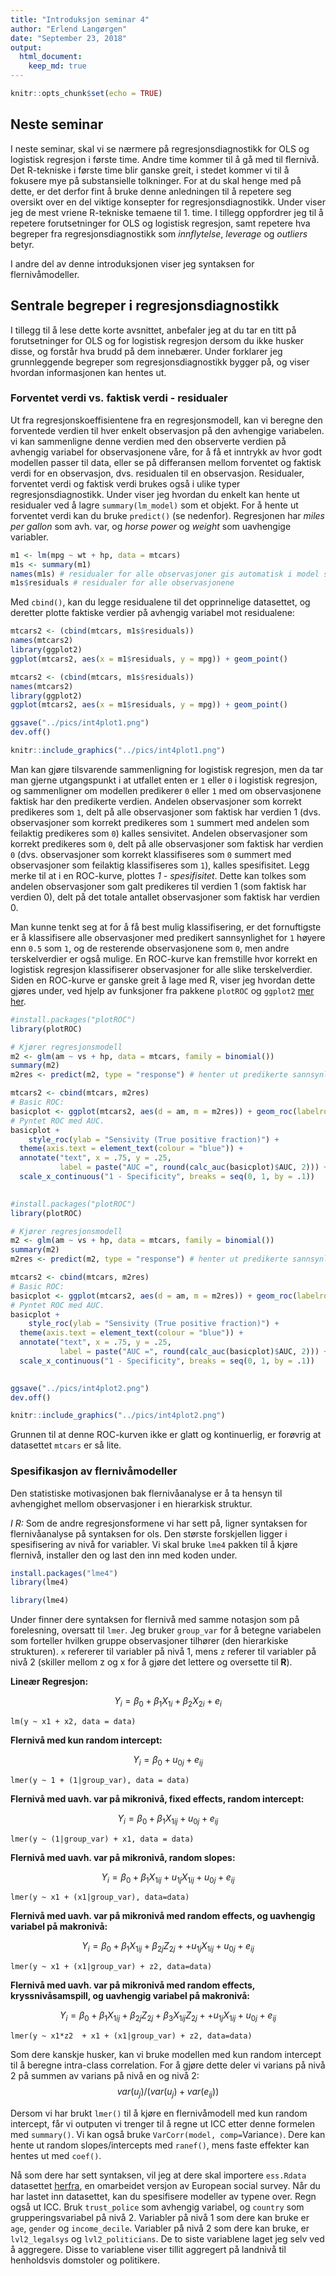 ```yaml
---
title: "Introduksjon seminar 4"
author: "Erlend Langørgen"
date: "September 23, 2018"
output: 
  html_document:
    keep_md: true
---
```


```r
knitr::opts_chunk$set(echo = TRUE)
```

## Neste seminar

I neste seminar, skal vi se nærmere på regresjonsdiagnostikk for OLS og logistisk regresjon i første time. Andre time kommer til å gå med til flernivå. Det R-tekniske i første time blir ganske greit, i stedet kommer vi til å fokusere mye på substansielle tolkninger.
For at du skal henge med på dette, er det derfor fint å bruke denne anledningen til å repetere seg oversikt over en del viktige konsepter for regresjonsdiagnostikk. Under viser jeg de mest vriene R-tekniske temaene til 1. time. I tillegg oppfordrer jeg til å repetere forutsetninger for OLS og logistisk regresjon, samt repetere hva begreper fra regresjonsdiagnostikk som *innflytelse*, *leverage* og *outliers* betyr.

I andre del av denne introduksjonen viser jeg syntaksen for flernivåmodeller.

## Sentrale begreper i regresjonsdiagnostikk

I tillegg til å lese dette korte avsnittet, anbefaler jeg at du tar en titt på forutsetninger for OLS og for logistisk regresjon dersom du ikke husker disse, og forstår hva brudd på dem innebærer. Under forklarer jeg grunnleggende begreper som regresjonsdiagnostikk bygger på, og viser hvordan informasjonen kan hentes ut.

### Forventet verdi vs. faktisk verdi - residualer

Ut fra regresjonskoeffisientene fra en regresjonsmodell, kan vi beregne den forventede verdien til hver enkelt observasjon på den avhengige variabelen. vi kan sammenligne denne verdien med den observerte verdien på avhengig variabel for observasjonene våre, for å få et inntrykk av hvor godt modellen passer til data, eller se på differansen mellom forventet og faktisk verdi for en observasjon, dvs. residualen til en observasjon. Residualer, forventet verdi og faktisk verdi brukes også i ulike typer regresjonsdiagnostikk. Under viser jeg hvordan du enkelt kan hente ut residualer ved å lagre `summary(lm_model)` som et objekt. For å hente ut forventet verdi kan du bruke `predict()` (se nedenfor). Regresjonen har *miles per gallon* som avh. var, og *horse power* og *weight* som uavhengige variabler.

```r
m1 <- lm(mpg ~ wt + hp, data = mtcars)
m1s <- summary(m1)
names(m1s) # residualer for alle observasjoner gis automatisk i model summary-objekter.
m1s$residuals # residualer for alle observasjonene
```

Med `cbind()`, kan du legge residualene til det opprinnelige datasettet, og deretter plotte faktiske verdier på avhengig variabel mot residualene:

```r
mtcars2 <- (cbind(mtcars, m1s$residuals))
names(mtcars2)
library(ggplot2)
ggplot(mtcars2, aes(x = m1$residuals, y = mpg)) + geom_point()
```
```r
mtcars2 <- (cbind(mtcars, m1s$residuals))
names(mtcars2)
library(ggplot2)
ggplot(mtcars2, aes(x = m1$residuals, y = mpg)) + geom_point()
```
```r
ggsave("../pics/int4plot1.png")
dev.off()
```
```r
knitr::include_graphics("../pics/int4plot1.png")
```

Man kan gjøre tilsvarende sammenligning for logistisk regresjon, men da tar man gjerne utgangspunkt i at utfallet enten er `1` eller `0` i logistisk regresjon, og sammenligner om modellen predikerer `0` eller `1` med om observasjonene faktisk har den predikerte verdien. Andelen observasjoner som korrekt predikeres som `1`, delt på alle observasjoner som faktisk har verdien 1 (dvs. observasjoner som korrekt predikeres som `1` summert med andelen som feilaktig predikeres som `0`) kalles sensivitet. Andelen observasjoner som korrekt predikeres som `0`, delt på alle observasjoner som faktisk har verdien `0` (dvs. observasjoner som korrekt klassifiseres som `0` summert med observasjoner som feilaktig klassifiseres som `1`), kalles spesifisitet. Legg merke til at i en ROC-kurve, plottes *1 - spesifisitet*. Dette kan tolkes som andelen observasjoner som galt predikeres til verdien 1 (som faktisk har verdien 0), delt på det totale antallet observasjoner som faktisk har verdien 0.

Man kunne tenkt seg at for å få best mulig klassifisering, er det fornuftigste er å klassifisere alle observasjoner med predikert sannsynlighet for `1` høyere enn `0.5` som `1`, og de resterende observasjonene som `0`, men andre terskelverdier er også mulige. En ROC-kurve kan fremstille hvor korrekt en logistisk regresjon klassifiserer observasjoner for alle slike terskelverdier. Siden en ROC-kurve er ganske greit å lage med R, viser jeg hvordan dette gjøres under, ved hjelp av funksjoner fra pakkene `plotROC` og `ggplot2` [mer her](https://cran.r-project.org/web/packages/plotROC/vignettes/examples.html).


```r
#install.packages("plotROC")
library(plotROC)

# Kjører regresjonsmodell
m2 <- glm(am ~ vs + hp, data = mtcars, family = binomial())
summary(m2)
m2res <- predict(m2, type = "response") # henter ut predikerte sannsynligheter for observasjonene i datasettet vi brukte til å estimere modellen.

mtcars2 <- cbind(mtcars, m2res)
# Basic ROC:
basicplot <- ggplot(mtcars2, aes(d = am, m = m2res)) + geom_roc(labelround = 2) 
# Pyntet ROC med AUC.
basicplot + 
    style_roc(ylab = "Sensivity (True positive fraction)") +
  theme(axis.text = element_text(colour = "blue")) +
  annotate("text", x = .75, y = .25, 
           label = paste("AUC =", round(calc_auc(basicplot)$AUC, 2))) +
  scale_x_continuous("1 - Specificity", breaks = seq(0, 1, by = .1))
  

```
```r
#install.packages("plotROC")
library(plotROC)

# Kjører regresjonsmodell
m2 <- glm(am ~ vs + hp, data = mtcars, family = binomial())
summary(m2)
m2res <- predict(m2, type = "response") # henter ut predikerte sannsynligheter for observasjonene i datasettet vi brukte til å estimere modellen.

mtcars2 <- cbind(mtcars, m2res)
# Basic ROC:
basicplot <- ggplot(mtcars2, aes(d = am, m = m2res)) + geom_roc(labelround = 2) 
# Pyntet ROC med AUC.
basicplot + 
    style_roc(ylab = "Sensivity (True positive fraction)") +
  theme(axis.text = element_text(colour = "blue")) +
  annotate("text", x = .75, y = .25, 
           label = paste("AUC =", round(calc_auc(basicplot)$AUC, 2))) +
  scale_x_continuous("1 - Specificity", breaks = seq(0, 1, by = .1))
  

```
```r
ggsave("../pics/int4plot2.png")
dev.off()
```
```r
knitr::include_graphics("../pics/int4plot2.png")
```

Grunnen til at denne ROC-kurven ikke er glatt og kontinuerlig, er forøvrig at datasettet `mtcars` er så lite.



### Spesifikasjon av flernivåmodeller
Den statistiske motivasjonen bak flernivåanalyse er å ta hensyn til avhengighet mellom observasjoner i en hierarkisk struktur. 

*I R:* Som de andre regresjonsformene vi har sett på, ligner syntaksen for flernivåanalyse på syntaksen for ols. Den største forskjellen ligger i spesifisering av nivå for variabler. Vi skal bruke `lme4` pakken til å kjøre flernivå, installer den og last den inn med koden under.

```r
install.packages("lme4")
library(lme4)
```

```r
library(lme4)
```

Under finner dere syntaksen for flernivå med samme notasjon som på forelesning, oversatt til `lmer`. Jeg bruker `group_var` for å betegne variabelen som forteller hvilken gruppe observasjoner tilhører (den hierarkiske strukturen). `x` refererer til variabler på nivå 1, mens `z` referer til variabler på nivå 2 (skiller mellom z og x for å gjøre det lettere og oversette til **R**).

**Lineær Regresjon:** 

$$Y_i = \beta_0 + \beta_1 X_{1i} + \beta_2 X_{2i} + e_i$$

`lm(y ~ x1 + x2, data = data)`

**Flernivå med kun random intercept:**  

$$Y_i = \beta_{0} + u_{0j} + e_{ij}$$

`lmer(y ~ 1 + (1|group_var), data = data)`

**Flernivå med uavh. var på mikronivå, fixed effects, random intercept:** 

$$Y_i = \beta_{0} + \beta_{1}X_{1ij} +  u_{0j} + e_{ij}$$

`lmer(y ~ (1|group_var) + x1, data = data)`

**Flernivå med uavh. var på mikronivå, random slopes:**  

$$Y_i = \beta_{0} + \beta_{1}X_{1ij} + u_{1j}X_{1ij} + u_{0j} +  e_{ij}$$

`lmer(y ~ x1 + (x1|group_var), data=data)`

**Flernivå med uavh. var på mikronivå med random effects, og uavhengig variabel på makronivå:**

$$Y_i = \beta_{0} + \beta_{1}X_{1ij} + \beta_{2j} Z_{2j} + + u_{1j}X_{1ij} + u_{0j} + e_{ij}$$


`lmer(y ~ x1 + (x1|group_var) + z2, data=data)`

**Flernivå med uavh. var på mikronivå med random effects, kryssnivåsamspill, og uavhengig variabel på makronivå:**  

$$Y_i = \beta_{0} + \beta_{1}X_{1ij} + \beta_{2j}Z_{2j} + \beta_{3}X_{1ij}Z_{2j} + + u_{1j}X_{1ij} + u_{0j} + e_{ij}$$

`lmer(y ~ x1*z2  + x1 + (x1|group_var) + z2, data=data)`

Som dere kanskje husker, kan vi bruke modellen med kun random intercept til å beregne intra-class correlation. For å gjøre dette deler vi varians på nivå 2 på summen av varians på nivå en og nivå 2: $$var(u_j)/(var(u_j) + var(e_{ij}))$$

Dersom vi har brukt `lmer()` til å kjøre en flernivåmodell med kun random intercept, får vi outputen vi trenger til å regne ut ICC etter denne formelen med `summary()`. Vi kan også bruke `VarCorr(model, comp=`Variance`)`. Dere kan hente ut random slopes/intercepts med `ranef()`, mens faste effekter kan hentes ut med `coef()`.

Nå som dere har sett syntaksen, vil jeg at dere skal importere `ess.Rdata` datasettet [herfra](https://github.com/martigso/stv4020aR/raw/master/Gruppe%201/data/ess.RData), en omarbeidet versjon av European social survey. Når du har lastet inn datasettet, kan du spesifisere modeller av typene over. Regn også ut ICC. Bruk `trust_police` som avhengig variabel, og `country` som grupperingsvariabel på nivå 2. Variabler på nivå 1 som dere kan bruke er `age`, `gender` og `income_decile`. Variabler på nivå 2 som dere kan bruke, er `lvl2_legalsys` og `lvl2_politicians`. De to siste variablene laget jeg selv ved å aggregere. Disse to variablene viser tillit aggregert på landnivå til henholdsvis domstoler og politikere. 





